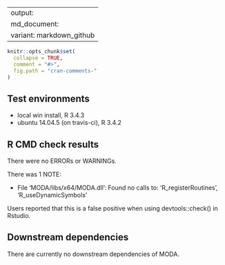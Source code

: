
---
output:
  md_document:
    variant: markdown_github
---

<!-- cran-comments.md is generated from cran-comments.Rmd. Please edit that file -->

```r
knitr::opts_chunk$set(
  collapse = TRUE,
  comment = "#>",
  fig.path = "cran-comments-"
)
```


## Test environments
* local win install, R 3.4.3
* ubuntu 14.04.5 (on travis-ci), R 3.4.2

## R CMD check results
There were no ERRORs or WARNINGs. 

There was 1 NOTE:

* File 'MODA/libs/x64/MODA.dll':
  Found no calls to: 'R_registerRoutines', 'R_useDynamicSymbols'

 Users reported that this is a false positive when using devtools::check() in Rstudio.

## Downstream dependencies
There are currently no downstream dependencies of MODA.